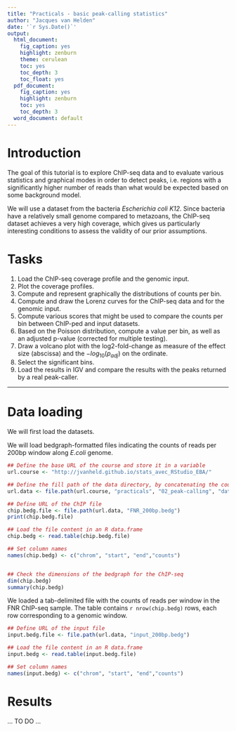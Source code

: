 ```yaml
---
title: "Practicals - basic peak-calling statistics"
author: "Jacques van Helden"
date: '`r Sys.Date()`'
output:
  html_document:
    fig_caption: yes
    highlight: zenburn
    theme: cerulean
    toc: yes
    toc_depth: 3
    toc_float: yes
  pdf_document:
    fig_caption: yes
    highlight: zenburn
    toc: yes
    toc_depth: 3
  word_document: default
---
```



# Introduction


The goal of this tutorial is to explore ChIP-seq data and to evaluate various statistics and graphical modes in order to detect peaks, i.e. regions with a significantly higher number of reads than what would be expected based on some background model. 

We will use a dataset from the bacteria *Escherichia coli K12*. Since bacteria have a relatively small genome compared to metazoans, the ChIP-seq dataset achieves a very high coverage, which gives us particularly interesting conditions to assess the validity of our prior assumptions.


# Tasks

1. Load the ChIP-seq coverage profile and the genomic input. 
2. Plot the coverage profiles. 
3. Compute and represent graphically the distributions of counts per bin.
4. Compute and draw the Lorenz curves for the ChIP-seq data and for the genomic input. 
5. Compute various scores that might be used to compare the counts per bin between ChIP-ped and input datasets. 
6. Based on the Poisson distribution, compute a value per bin, as well as an adjusted p-value (corrected for multiple testing). 
7. Draw a volcano plot with the log2-fold-change as measure of the effect size (abscissa) and the $-log_{10}(p_{adj})$ on the ordinate.
8. Select the significant bins.
9. Load the results in IGV and compare the results with the peaks returned by a real peak-caller. 

****************************************************************

# Data loading

We will first load the datasets.

We will load bedgraph-formatted files indicating the counts of reads per 200bp window along *E.coli* genome. 


```r
## Define the base URL of the course and store it in a variable
url.course <- "http://jvanheld.github.io/stats_avec_RStudio_EBA/"

## Define the fill path of the data directory, by concatenating the course URL and all the successive folders
url.data <- file.path(url.course, "practicals", "02_peak-calling", "data")

```


```r

## Define URL of the ChIP file
chip.bedg.file <- file.path(url.data, "FNR_200bp.bedg")
print(chip.bedg.file)

## Load the file content in an R data.frame
chip.bedg <- read.table(chip.bedg.file)

## Set column names
names(chip.bedg) <- c("chrom", "start", "end","counts")


## Check the dimensions of the bedgraph for the ChIP-seq
dim(chip.bedg)
summary(chip.bedg)
```

We loaded a tab-delimited file with the counts of reads per window in the FNR ChIP-seq sample. The table contains `r nrow(chip.bedg)` rows, each row corresponding to a genomic window. 


```r
## Define URL of the input file
input.bedg.file <- file.path(url.data, "input_200bp.bedg")

## Load the file content in an R data.frame
input.bedg <- read.table(input.bedg.file)

## Set column names
names(input.bedg) <- c("chrom", "start", "end","counts")

```


# Results


... TO DO ...

